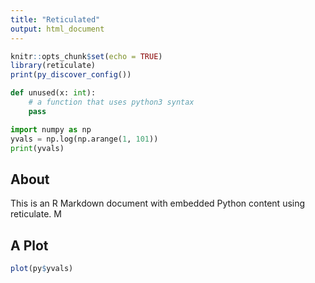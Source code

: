 ```yaml
---
title: "Reticulated"
output: html_document
---
```


```r
knitr::opts_chunk$set(echo = TRUE)
library(reticulate)
print(py_discover_config())
```

```python
def unused(x: int):
    # a function that uses python3 syntax
    pass

import numpy as np
yvals = np.log(np.arange(1, 101))
print(yvals)
```

## About

This is an R Markdown document with embedded Python content using reticulate. M

## A Plot

```r
plot(py$yvals)
```
